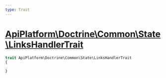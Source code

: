 ```yaml
---
type: Trait
---
```


# [ApiPlatform\Doctrine\Common\State\LinksHandlerTrait](/docs/v3.2/reference/Doctrine/Common/State/LinksHandlerTrait)



```php
trait ApiPlatform\Doctrine\Common\State\LinksHandlerTrait
{

}
```